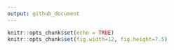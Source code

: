 ```yaml
---
output: github_document
---
```


```r
knitr::opts_chunk$set(echo = TRUE)
knitr::opts_chunk$set(fig.width=12, fig.height=7.5)
```
